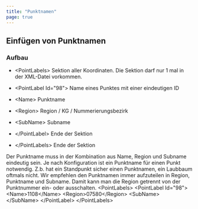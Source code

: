```yaml
---
title: "Punktnamen"
page: true
---
```

## Einf&#252;gen von Punktnamen

###  Aufbau

- <Bold> &lt;PointLabels&gt; </Bold>  Sektion aller Koordinaten. Die Sektion darf nur 1 mal in der XML-Datei vorkommen.

- <Bold>  &lt;PointLabel Id=&quot;98&quot;&gt; </Bold>  Name eines Punktes mit einer eindeutigen ID

- <Bold> &lt;Name&gt; </Bold>  Punktname

- <Bold> &lt;Region&gt; </Bold>  Region / KG / Nummerierungsbezirk

- <Bold> &lt;SubName&gt; </Bold>  Subname 



- <Bold> &lt;/PointLabel&gt; </Bold>  Ende der Sektion



- <Bold> &lt;/PointLabels&gt; </Bold>  Ende der Sektion




<Success>
Der Punktname muss in der Kombination aus Name, Region und Subname eindeutig sein. Je nach Konfiguration ist ein Punktname f&#252;r einen Punkt notwendig. Z.b. hat ein Standpunkt sicher einen Punktnamen, ein Laubbaum oftmals nicht.
</Success>

<Success>
Wir empfehlen den Punktnamen immer aufzuteilen in Region, Punktname und Subname. Damit kann man die Region getrennt von der Punktnummer ein- oder ausschalten.
</Success>


<Info>
    &lt;PointLabels&gt;
      &lt;PointLabel Id=&quot;98&quot;&gt;
        &lt;Name&gt;1108&lt;/Name&gt;
        &lt;Region&gt;07580&lt;/Region&gt;
        &lt;SubName&gt;
        &lt;/SubName&gt;
      &lt;/PointLabel&gt;
    &lt;/PointLabels&gt;
</Info>
